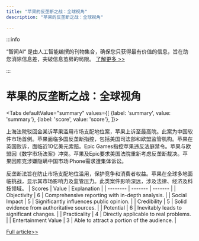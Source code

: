 ```yaml
---
title: "苹果的反垄断之战：全球视角"
description: "苹果的反垄断之战：全球视角"

---
```



:::info

“智闻AI“ 是由人工智能编撰的刊物集合，确保您只获得最有价值的信息，旨在助您消除信息差，突破信息茧房的局限。  [了解更多 >>](/)

:::

# 苹果的反垄断之战：全球视角


<Tabs
	defaultValue="summary"
	values={[
	{label: 'summary', value: 'summary'},
	{label: 'score', value: 'score'},
]}>
<TabItem value="summary">


上海法院驳回金某诉苹果滥用市场支配地位案，苹果上诉至最高院。此案为中国软件市场首例。苹果面临多国反垄断指控，包括美国司法部和欧盟监管机构。苹果在英国败诉，面临近10亿美元索赔。Epic Games指控苹果违反法庭禁令。苹果与欧盟因《数字市场法案》冲突。苹果及Epic要求美国法院重新考虑反垄断裁决。苹果因库克涉嫌隐瞒中国市场iPhone需求遭集体诉讼。

反垄断法旨在防止市场支配地位滥用，保护竞争和消费者权益。苹果在全球多地面临挑战，显示其市场影响力及监管压力。此类案件影响深远，涉及法律、经济及科技领域。
</TabItem>
<TabItem value="score">
	| Scores     | Value   | Explanation |
	| -------- | ------- | ------- |
	| Objectivity  | 6    | Comprehensive reporting with in-depth analysis.    |
	| Social Impact | 5     | Significantly influences public opinion.    |
	| Credibility    | 5    | Solid evidence from authoritative sources.    |
	| Potential    | 6    | Inevitably leads to significant changes.    |
	| Practicality    | 4    | Directly applicable to real problems.    |
	| Entertainment Value    | 3    | Able to attract a portion of the audience.    |
</TabItem>
</Tabs>

[Full article>>](https://readhub.cn/topic/8awdTVgMtMG)
